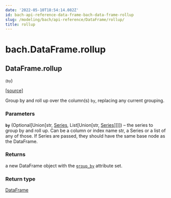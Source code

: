 ```yaml
---
date: '2022-05-10T18:54:14.082Z'
id: bach-api-reference-data-frame-bach-data-frame-rollup
slug: /modeling/bach/api-reference/DataFrame/rollup/
title: rollup
---
```


# bach.DataFrame.rollup

<div className="method">

## <span className="additional-name">DataFrame.</span><span className="name">rollup</span>

<small className="parameter-list">(<span className="parameter" id="by">by</span></small>)


&#8203;<span className="view-source">[[source]](https://github.com/objectiv/objectiv-analytics/blob/main/bach/bach/dataframe.py)</span>

<div className="content">

Group by and roll up over the column(s) `by`, replacing any current grouping.


### Parameters

**`by`** (Optional[Union[str, [Series](/modeling/bach/api-reference/Series/index.mdx), List[Union[str, [Series](/modeling/bach/api-reference/Series/index.mdx)]]]]) – the series to group by and roll up. Can be a column or index name str, a Series or a list
of any of those. If Series are passed, they should have the same base node as the DataFrame.



### Returns

a new DataFrame object with the [`group_by`](/modeling/bach/api-reference/DataFrame/bach.DataFrame.group_by.mdx) attribute set.



### Return type

[DataFrame](/modeling/bach/api-reference/DataFrame/index.mdx)



</div>


</div>
